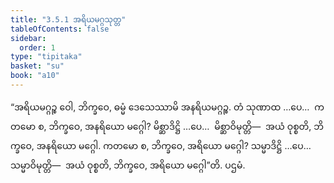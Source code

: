 ```yaml
---
title: "3.5.1 အရိယမဂ္ဂသုတ္တ"
tableOfContents: false
sidebar:
  order: 1
type: "tipitaka"
basket: "su"
book: "a10"
---
```



<DynamicBreadcrumb />

<Division number="145" book="a10" e="ch" v="17" p="455">

<Paragraph number="1129" book="a10">
“အရိယမဂ္ဂဉ္စ ဝေါ, ဘိက္ခဝေ, ဓမ္မံ ဒေသေဿာမိ အနရိယမဂ္ဂဉ္စ. တံ သုဏာထ …ပေ…  ကတမော စ, ဘိက္ခဝေ, အနရိယော မဂ္ဂေါ? မိစ္ဆာဒိဋ္ဌိ …ပေ…  မိစ္ဆာဝိမုတ္တိ—  အယံ ဝုစ္စတိ, ဘိက္ခဝေ, အနရိယော မဂ္ဂေါ. ကတမော စ, ဘိက္ခဝေ, အရိယော မဂ္ဂေါ? သမ္မာဒိဋ္ဌိ …ပေ…  သမ္မာဝိမုတ္တိ—  အယံ ဝုစ္စတိ, ဘိက္ခဝေ, အရိယော မဂ္ဂေါ”တိ.

</Paragraph>
</Division>

<Paragraph number="1130" type="center" book="a10">
ပဌမံ.
</Paragraph>